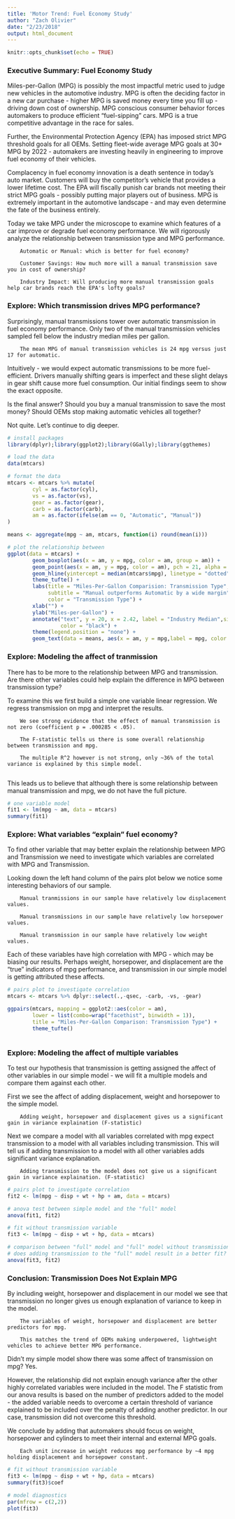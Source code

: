 ```yaml
---
title: 'Motor Trend: Fuel Economy Study'
author: "Zach Olivier"
date: "2/23/2018"
output: html_document
---
```


```r
knitr::opts_chunk$set(echo = TRUE)
```

### Executive Summary: Fuel Economy Study

Miles-per-Gallon (MPG) is possibly the most impactful metric used to judge new vehicles in the automotive industry. MPG is often the deciding factor in a new car purchase - higher MPG is saved money every time you fill up - driving down cost of ownership. MPG conscious consumer behavior forces automakers to produce efficient "fuel-sipping" cars. MPG is a true competitive advantage in the race for sales. 

Further, the Environmental Protection Agency (EPA) has imposed strict MPG threshold goals for all OEMs. Setting fleet-wide average MPG goals at 30+ MPG by 2022 - automakers are investing heavily in engineering to improve fuel economy of their vehicles. 

Complacency in fuel economy innovation is a death sentence in today's auto market. Customers will buy the competitor's vehicle that provides a lower lifetime cost. The EPA will fiscally punish car brands not meeting their strict MPG goals - possibly putting major players out of business. MPG is extremely important in the automotive landscape - and may even determine the fate of the business entirely. 

Today we take MPG under the microscope to examine which features of a car improve or degrade fuel economy performance. We will rigorously analyze the relationship between transmission type and MPG performance. 

        Automatic or Manual: which is better for fuel economy?

        Customer Savings: How much more will a manual transmission save you in cost of ownership?

        Industry Impact: Will producing more manual transmission goals help car brands reach the EPA's lofty goals?




### Explore: Which transmission drives MPG performance?

Surprisingly, manual transmissions tower over automatic transmission in fuel economy performance. Only two of the manual transmission vehicles sampled fell below the industry median miles per gallon.

        The mean MPG of manual transmission vehicles is 24 mpg versus just 17 for automatic. 

Intuitively - we would expect automatic transmissions to be more fuel-efficient. Drivers manually shifting gears is imperfect and these slight delays in gear shift cause more fuel consumption. Our initial findings seem to show the exact opposite. 

Is the final answer? Should you buy a manual transmission to save the most money? Should OEMs stop making automatic vehicles all together?

Not quite. Let's continue to dig deeper. 




```r
# install packages
library(dplyr);library(ggplot2);library(GGally);library(ggthemes)

# load the data
data(mtcars)

# format the data
mtcars <- mtcars %>% mutate(
        cyl = as.factor(cyl),
        vs = as.factor(vs),
        gear = as.factor(gear),
        carb = as.factor(carb),
        am = as.factor(ifelse(am == 0, "Automatic", "Manual"))
)

means <- aggregate(mpg ~ am, mtcars, function(i) round(mean(i)))

# plot the relationship between 
ggplot(data = mtcars) +
        geom_boxplot(aes(x = am, y = mpg, color = am, group = am)) +
        geom_point(aes(x = am, y = mpg, color = am), pch = 21, alpha = .5) +
        geom_hline(yintercept = median(mtcars$mpg), linetype = "dotted", color = "dark grey") +
        theme_tufte() +
        labs(title = "Miles-Per-Gallon Comparision: Transmission Type",
             subtitle = "Manual outperforms Automatic by a wide margin",
             color = "Transmission Type") +
        xlab("") +
        ylab("Miles-per-Gallon") +
        annotate("text", y = 20, x = 2.42, label = "Industry Median",size = 2.3,
                 color = "black") +
        theme(legend.position = "none") +
        geom_text(data = means, aes(x = am, y = mpg,label = mpg, color = am), vjust = 1)


```

### Explore: Modeling the affect of tranmission

There has to be more to the relationship between MPG and transmission. Are there other variables could help explain the difference in MPG between transmission type?

To examine this we first build a simple one variable linear regression. We regress transmission on mpg and interpret the results. 

        We see strong evidence that the effect of manual transmission is not zero (coefficient p = .000285 < .05). 
        
        The F-statistic tells us there is some overall relationship between transmission and mpg. 

        The multiple R^2 however is not strong, only ~36% of the total variance is explained by this simple model. 
        
This leads us to believe that although there is some relationship between manual transmission and mpg, we do not have the full picture. 

```r
# one variable model 
fit1 <- lm(mpg ~ am, data = mtcars)
summary(fit1)


```


### Explore: What variables "explain" fuel economy?

To find other variable that may better explain the relationship between MPG and Transmission we need to investigate which variables are correlated with MPG and Transmission. 

Looking down the left hand column of the pairs plot below we notice some interesting behaviors of our sample.

        Manual tranmissions in our sample have relatively low displacement values.

        Manual transmissions in our sample have relatively low horsepower values.

        Manual transmission in our sample have relatively low weight values. 

Each of these variables have high correlation with MPG - which may be biasing our results. Perhaps weight, horsepower, and displacement are the "true" indicators of mpg performance, and transmission in our simple model is getting attributed these affects. 




```r
# pairs plot to investigate correlation
mtcars <- mtcars %>% dplyr::select(.,-qsec, -carb, -vs, -gear)

ggpairs(mtcars, mapping = ggplot2::aes(color = am), 
        lower = list(combo=wrap("facethist", binwidth = 1)),
        title = "Miles-Per-Gallon Comparison: Transmission Type") +
        theme_tufte()



```



### Explore: Modeling the affect of multiple variables

To test our hypothesis that transmission is getting assigned the affect of other variables in our simple model - we will fit a multiple models and compare them against each other.

First we see the affect of adding displacement, weight and horsepower to the simple model. 

        Adding weight, horsepower and displacement gives us a significant gain in variance explaination (F-statistic)

Next we compare a model with all variables correlated with mpg expect transmission to a model with all variables including transmission. This will tell us if adding transmission to a model with all other variables adds significant variance explanation. 

        Adding transmission to the model does not give us a significant gain in variance explaination. (F-statistic) 



```r
# pairs plot to investigate correlation
fit2 <- lm(mpg ~ disp + wt + hp + am, data = mtcars)

# anova test between simple model and the "full" model
anova(fit1, fit2)

# fit without transmission variable
fit3 <- lm(mpg ~ disp + wt + hp, data = mtcars)

# comparison between "full" model and "full" model without transmission
# does adding transmission to the "full" model result in a better fit?
anova(fit3, fit2)

```



### Conclusion: Transmission Does Not Explain MPG

By including weight, horsepower and displacement in our model we see that transmission no longer gives us enough explanation of variance to keep in the model. 

        The variables of weight, horsepower and displacement are better predictors for mpg. 
        
        This matches the trend of OEMs making underpowered, lightweight vehicles to achieve better MPG performance. 

Didn't my simple model show there was some affect of transmission on mpg? Yes. 

However, the relationship did not explain enough variance after the other highly correlated variables were included in the model. The F statistic from our anova results is based on the number of predictors added to the model - the added variable needs to overcome a certain threshold of variance explained to be included over the penalty of adding another predictor. In our case, transmission did not overcome this threshold. 

We conclude by adding that automakers should focus on weight, horsepower and cylinders to meet their internal and external MPG goals. 

        Each unit increase in weight reduces mpg performance by ~4 mpg holding displacement and horsepower constant.  

```r
# fit without transmission variable
fit3 <- lm(mpg ~ disp + wt + hp, data = mtcars)
summary(fit3)$coef

# model diagnostics
par(mfrow = c(2,2))
plot(fit3)

```





















